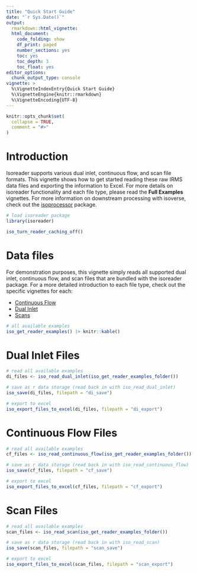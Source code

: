 ```yaml
---
title: "Quick Start Guide"
date: "`r Sys.Date()`"
output: 
  rmarkdown::html_vignette:
  html_document:
    code_folding: show
    df_print: paged
    number_sections: yes
    toc: yes
    toc_depth: 3
    toc_float: yes
editor_options:
  chunk_output_type: console
vignette: >
  %\VignetteIndexEntry{Quick Start Guide}
  %\VignetteEngine{knitr::rmarkdown}
  %\VignetteEncoding{UTF-8}
---
```



```r
knitr::opts_chunk$set(
  collapse = TRUE,
  comment = "#>"
)
```

# Introduction

Isoreader supports various dual inlet, continuous flow, and scan file formats. This vignette shows how to get started reading these raw IRMS data files and exporting the information to Excel. For more details on isoreader functionality and each file type, please read the **Full Examples** vignettes. For more information on downstream processing with isoverse, check out the [isoprocessor](https://isoprocessor.isoverse.org) package.

```r
# load isoreader package
library(isoreader)
```

```r
iso_turn_reader_caching_off()
```


# Data files

For demonstration purposes, this vignette simply reads all supported dual inlet, continuous flow, and scan files that are bundled with the isoreader package. For a more detailed introduction to each file type, check out the specific vignettes for each:

 - [Continuous Flow](https://isoreader.isoverse.org/articles/continuous_flow.html)
 - [Dual Inlet](https://isoreader.isoverse.org/articles/dual_inlet.html)
 - [Scans](https://isoreader.isoverse.org/articles/scan.html)


```r
# all available examples
iso_get_reader_examples() |> knitr::kable()
```

# Dual Inlet Files

```r
# read all available examples
di_files <- iso_read_dual_inlet(iso_get_reader_examples_folder())
```

```r
# save as r data storage (read back in with iso_read_dual_inlet)
iso_save(di_files, filepath = "di_save")
```

```r
# export to excel
iso_export_files_to_excel(di_files, filepath = "di_export")
```

# Continuous Flow Files

```r
# read all available examples
cf_files <- iso_read_continuous_flow(iso_get_reader_examples_folder())
```

```r
# save as r data storage (read back in with iso_read_continuous_flow)
iso_save(cf_files, filepath = "cf_save")
```

```r
# export to excel
iso_export_files_to_excel(cf_files, filepath = "cf_export")
```

# Scan Files

```r
# read all available examples
scan_files <- iso_read_scan(iso_get_reader_examples_folder())
```

```r
# save as r data storage (read back in with iso_read_scan)
iso_save(scan_files, filepath = "scan_save")
```

```r
# export to excel
iso_export_files_to_excel(scan_files, filepath = "scan_export")
```

